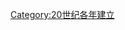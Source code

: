 {{catdiffuse}}

{{estcat|199|4|1989|2000}}
{{Commons cat|1994 establishments}}
[[Category:20世纪各年建立|Category:20世纪各年建立]]